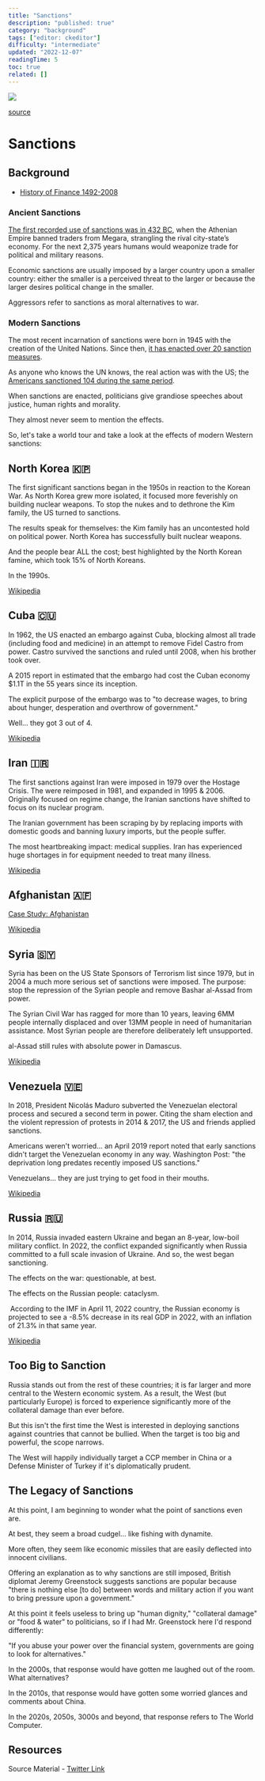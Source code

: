 ```yaml
---
title: "Sanctions"
description: "published: true"
category: "background"
tags: ["editor: ckeditor"]
difficulty: "intermediate"
updated: "2022-12-07"
readingTime: 5
toc: true
related: []
---
```


![](/images/sanctions-banner.jpg)

[source](https://www.imf.org/en/Publications/fandd/issues/2022/06/the-sanctions-weapon-mulder)

# Sanctions

## Background

*   [History of Finance 1492-2008](/background/history-finance)

### Ancient Sanctions

[The first recorded use of sanctions was in 432 BC](https://en.wikipedia.org/wiki/Megarian_Decree), when the Athenian Empire banned traders from Megara, strangling the rival city-state’s economy. For the next 2,375 years humans would weaponize trade for political and military reasons.

Economic sanctions are usually imposed by a larger country upon a smaller country: either the smaller is a perceived threat to the larger or because the larger desires political change in the smaller. 

Aggressors refer to sanctions as moral alternatives to war.

### Modern Sanctions

The most recent incarnation of sanctions were born in 1945 with the creation of the United Nations. Since then, [it has enacted over 20 sanction measures](https://www.un.org/securitycouncil/sanctions/information). 

As anyone who knows the UN knows, the real action was with the US; the [Americans sanctioned 104 during the same period](https://en.wikipedia.org/wiki/United_States_sanctions).

When sanctions are enacted, politicians give grandiose speeches about justice, human rights and morality. 

They almost never seem to mention the effects. 

So, let's take a world tour and take a look at the effects of modern Western sanctions:

## North Korea 🇰🇵

The first significant sanctions began in the 1950s in reaction to the Korean War. As North Korea grew more isolated, it focused more feverishly on building nuclear weapons. To stop the nukes and to dethrone the Kim family, the US turned to sanctions. 

The results speak for themselves: the Kim family has an uncontested hold on political power. North Korea has successfully built nuclear weapons. 

And the people bear ALL the cost; best highlighted by the North Korean famine, which took 15% of North Koreans. 

In the 1990s.

[Wikipedia](https://en.wikipedia.org/wiki/Sanctions_against_North_Korea)

## Cuba 🇨🇺

In 1962, the US enacted an embargo against Cuba, blocking almost all trade (including food and medicine) in an attempt to remove Fidel Castro from power. Castro survived the sanctions and ruled until 2008, when his brother took over. 

A 2015 report in estimated that the embargo had cost the Cuban economy $1.1T in the 55 years since its inception. 

The explicit purpose of the embargo was to "to decrease wages, to bring about hunger, desperation and overthrow of government." 

Well... they got 3 out of 4.

[Wikipedia](https://en.wikipedia.org/wiki/United_States_embargo_against_Cuba)

## Iran 🇮🇷

The first sanctions against Iran were imposed in 1979 over the Hostage Crisis. The were reimposed in 1981, and expanded in 1995 & 2006. Originally focused on regime change, the Iranian sanctions have shifted to focus on its nuclear program. 

The Iranian government has been scraping by by replacing imports with domestic goods and banning luxury imports, but the people suffer. 

The most heartbreaking impact: medical supplies. Iran has experienced huge shortages in for equipment needed to treat many illness.

[Wikipedia](https://en.wikipedia.org/wiki/Sanctions_against_Iran)

## Afghanistan 🇦🇫

[Case Study: Afghanistan](/background/afghanistan)

[Wikipedia](https://en.wikipedia.org/wiki/Sanctions_against_Afghanistan)

## Syria 🇸🇾

Syria has been on the US State Sponsors of Terrorism list since 1979, but in 2004 a much more serious set of sanctions were imposed. The purpose: stop the repression of the Syrian people and remove Bashar al-Assad from power. 

The Syrian Civil War has ragged for more than 10 years, leaving 6MM people internally displaced and over 13MM people in need of humanitarian assistance. Most Syrian people are therefore deliberately left unsupported. 

al-Assad still rules with absolute power in Damascus.

[Wikipedia](https://en.wikipedia.org/wiki/Sanctions_against_Syria)

## Venezuela 🇻🇪

In 2018, President Nicolás Maduro subverted the Venezuelan electoral process and secured a second term in power. Citing the sham election and the violent repression of protests in 2014 & 2017, the US and friends applied sanctions. 

Americans weren't worried... an April 2019 report noted that early sanctions didn't target the Venezuelan economy in any way. Washington Post: "the deprivation long predates recently imposed US sanctions." 

Venezuelans... they are just trying to get food in their mouths.

[Wikipedia](https://en.wikipedia.org/wiki/International_sanctions_during_the_Venezuelan_crisis)

## Russia 🇷🇺

In 2014, Russia invaded eastern Ukraine and began an 8-year, low-boil military conflict. In 2022, the conflict expanded significantly when Russia committed to a full scale invasion of Ukraine. And so, the west began sanctioning. 

The effects on the war: questionable, at best. 

The effects on the Russian people: cataclysm.

 According to the IMF in April 11, 2022 country, the Russian economy is projected to see a -8.5% decrease in its real GDP in 2022, with an inflation of 21.3% in that same year. 

[Wikipedia](https://en.wikipedia.org/wiki/International_sanctions_during_the_Russo-Ukrainian_War)

## Too Big to Sanction

Russia stands out from the rest of these countries; it is far larger and more central to the Western economic system. As a result, the West (but particularly Europe) is forced to experience significantly more of the collateral damage than ever before.

But this isn't the first time the West is interested in deploying sanctions against countries that cannot be bullied. When the target is too big and powerful, the scope narrows. 

The West will happily individually target a CCP member in China or a Defense Minister of Turkey if it's diplomatically prudent.

## The Legacy of Sanctions

At this point, I am beginning to wonder what the point of sanctions even are. 

At best, they seem a broad cudgel... like fishing with dynamite. 

More often, they seem like economic missiles that are easily deflected into innocent civilians.

Offering an explanation as to why sanctions are still imposed, British diplomat Jeremy Greenstock suggests sanctions are popular because "there is nothing else \[to do\] between words and military action if you want to bring pressure upon a government."

At this point it feels useless to bring up "human dignity," "collateral damage" or "food & water" to politicians, so if I had Mr. Greenstock here I'd respond differently: 

"If you abuse your power over the financial system, governments are going to look for alternatives."

In the 2000s, that response would have gotten me laughed out of the room. What alternatives? 

In the 2010s, that response would have gotten some worried glances and comments about China. 

In the 2020s, 2050s, 3000s and beyond, that response refers to The World Computer.

## Resources

Source Material - [Twitter Link](https://twitter.com/logarithmicrex/status/1560711041654239234)


